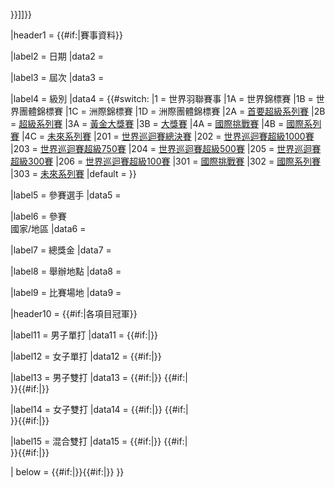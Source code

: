 <includeonly>{{Infobox
| bodystyle  = width:25em;
| title      = {{{name|Tournament}}}
| above      = {{{other_titles|}}}
| abovestyle = font-size:smaller
| labelstyle = width:5em;
| image      = {{#if:{{{image|}}}|[[File:{{{image}}}{{#if:{{{size|}}}|{{!}}{{{size}}}}}]]}}

|header1  = {{#if:{{{dates|}}}{{{number_edition|}}}{{{competitors|}}}{{{nations|}}}{{{prize_money|}}}{{{venue|}}}{{{location|}}}|賽事資料}}

|label2   = 日期
|data2    = {{{dates|}}}

|label3   = 屆次
|data3    = {{{number_edition|}}}

|label4   = 級別
|data4    = {{#switch: {{{level|}}} |1 = 世界羽聯賽事 |1A = 世界錦標賽 |1B = 世界團體錦標賽 |1C = 洲際錦標賽 |1D = 洲際團體錦標賽 |2A = [[世界羽聯超級系列賽|首要超級系列賽]] |2B = [[世界羽聯超級系列賽|超級系列賽]] |3A = [[世界羽聯大獎賽|黃金大獎賽]] |3B = [[世界羽聯大獎賽|大獎賽]] |4A = [[世界羽聯第三等別賽事|國際挑戰賽]] |4B = [[世界羽聯第三等別賽事|國際系列賽]] |4C = [[世界羽聯第三等別賽事|未來系列賽]] |201 = [[世界羽聯世界巡迴賽總決賽|世界巡迴賽總決賽]] |202 = [[世界羽聯世界巡迴賽|世界巡迴賽超級1000賽]] |203 = [[世界羽聯世界巡迴賽|世界巡迴賽超級750賽]] |204 = [[世界羽聯世界巡迴賽|世界巡迴賽超級500賽]] |205 = [[世界羽聯世界巡迴賽|世界巡迴賽超級300賽]] |206 = [[世界羽聯世界巡迴賽|世界巡迴賽超級100賽]] |301 = [[世界羽聯第三等別賽事|國際挑戰賽]] |302 = [[世界羽聯第三等別賽事|國際系列賽]] |303 = [[世界羽聯第三等別賽事|未來系列賽]] |default = {{{level|}}}}}

|label5   = 參賽選手
|data5    = {{{competitors|}}}

|label6   = 參賽<br/>國家/地區
|data6    = {{{nations|}}}

|label7   = 總獎金
|data7    = {{{prize_money|}}}

|label8   = 舉辦地點
|data8    = {{{location|}}}

|label9   = 比賽場地
|data9    = {{{venue|}}}

|header10  = {{#if:{{{MS|}}}{{{WS|}}}{{{MD1|}}}{{{MD2|}}}{{{WD1|}}}{{{WD2|}}}{{{XD1|}}}{{{XD2|}}}|各項目冠軍}}

|label11   = 男子單打
|data11    = {{#if:{{{country_MS|}}}|{{flagicon|{{{country_MS|}}}|{{{country-flagvar|}}}}}}} {{{MS|}}}

|label12  = 女子單打
|data12   = {{#if:{{{country_WS|}}}|{{flagicon|{{{country_WS|}}}|{{{country-flagvar|}}}}}}} {{{WS|}}}

|label13  = 男子雙打
|data13   = {{#if:{{{country_MD1|}}}|{{flagicon|{{{country_MD1|}}}|{{{country-flagvar|}}}}}}} {{{MD1|}}}<!--
 -->{{#if:{{{MD2|}}}|<br />}}{{#if:{{{country_MD2|}}}|{{flagicon|{{{country_MD2|}}}|{{{country-flagvar|}}}}}}} {{{MD2|}}}

|label14  = 女子雙打
|data14   = {{#if:{{{country_WD1|}}}|{{flagicon|{{{country_WD1|}}}|{{{country-flagvar|}}}}}}} {{{WD1|}}}<!--
 -->{{#if:{{{WD2|}}}|<br />}}{{#if:{{{country_WD2|}}}|{{flagicon|{{{country_WD2|}}}|{{{country-flagvar|}}}}}}} {{{WD2|}}}

|label15  = 混合雙打
|data15   = {{#if:{{{country_XD1|}}}|{{flagicon|{{{country_XD1|}}}|{{{country-flagvar|}}}}}}} {{{XD1|}}}<!--
 -->{{#if:{{{XD2|}}}|<br />}}{{#if:{{{country_XD2|}}}|{{flagicon|{{{country_XD2|}}}|{{{country-flagvar|}}}}}}} {{{XD2|}}}

| below  = {{#if:{{{previous|}}}|{{align|left|&larr; [[{{{previous|}}}|上一屆]] }}}}{{#if:{{{next|}}}|{{align|right|[[{{{next|}}}|下一屆]] &rarr; }}}}
}}</includeonly><noinclude>
{{documentation}}
</noinclude>